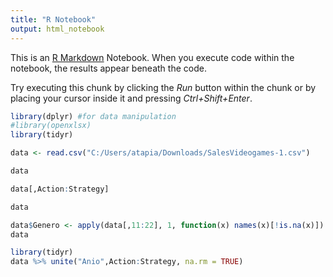 ---
title: "R Notebook"
output: html_notebook
---

This is an [R Markdown](http://rmarkdown.rstudio.com) Notebook. When you execute code within the notebook, the results appear beneath the code. 

Try executing this chunk by clicking the *Run* button within the chunk or by placing your cursor inside it and pressing *Ctrl+Shift+Enter*. 

```{r}
library(dplyr) #for data manipulation
#library(openxlsx)
library(tidyr)
```


```{r}
data <- read.csv("C:/Users/atapia/Downloads/SalesVideogames-1.csv")
```

```{r}
data
```


```{r}
data[,Action:Strategy]
```


```{r}
data
```


```{r}
data$Genero <- apply(data[,11:22], 1, function(x) names(x)[!is.na(x)])
data
```


```{r}
library(tidyr)
data %>% unite("Anio",Action:Strategy, na.rm = TRUE)
```

